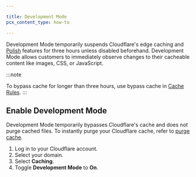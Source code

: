 ```yaml
---

title: Development Mode
pcx_content_type: how-to

---
```


Development Mode temporarily suspends Cloudflare's edge caching and [Polish](/images/polish/) features for three hours unless disabled beforehand. Development Mode allows customers to immediately observe changes to their cacheable content like images, CSS, or JavaScript.

:::note

To bypass cache for longer than three hours, use bypass cache in [Cache Rules](/cache/how-to/cache-rules/settings/#bypass-cache). 
:::

## Enable Development Mode

Development Mode temporarily bypasses Cloudflare's cache and does not purge cached files. To instantly purge your Cloudflare cache, refer to [purge cache](/cache/how-to/purge-cache/).

1. Log in to your Cloudflare account.
2. Select your domain.
3. Select **Caching**.
4. Toggle **Development Mode** to **On**.
